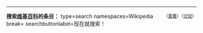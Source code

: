 ----

<div style="{{{style|}}}">
<span style="float: right;"><small>（[[Template:维基百科搜索|查看]]）（[[Template talk:维基百科搜索|讨论]]）</small></span>
'''搜索[[维基百科]]的条目：''' 
<inputbox>
type=search
namespaces=Wikipedia
break=
searchbuttonlabel=现在就搜索！</inputbox>
</div>